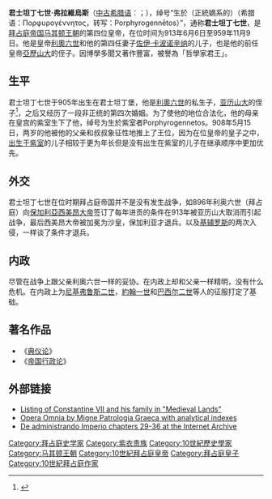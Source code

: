 {{Infobox royalty
| name        = 君士坦丁七世
| title       = [[拜占庭皇帝列表|羅馬人的皇帝與獨裁者]]
| image       = Constantine_VII_Porphyrogenitus.jpg
| succession  = 拜占庭帝國皇帝
| reign       = 913年6月6日 — 959年11月9日
| predecessor = [[亞歷山大_(拜占庭)|亞歷山大]]
| father      = [[利奥六世_(拜占庭)|利奧六世]]
| successor   = [[羅曼努斯二世|羅曼努斯二世]]
| house       = [[馬其頓王朝|馬其頓王朝]]
|spouse=海倫娜•利卡潘娜|coronation=908年5月15日|birth_date=905年5月17日或5月18日|birth_place=[[君士坦丁堡|君士坦丁堡]]|death_date=959年11月9日（54歲）|death_place=君士坦丁堡|mother=佐伊•卡波諾普西娜|issue=[[羅曼努斯二世|羅曼努斯二世]]<br>狄奧多拉}}
'''君士坦丁七世·弗拉維烏斯'''（[[中古希腊语|中古希腊语]]：{{Lang|grc|Κωνσταντίνος Ζ΄ Φλάβιος|translit=Kōnstantinos VII Flāvios}}；{{bd|905年|5月17/18日|959年|11月9日|C}}），绰号“生於{{tsl|en|Porphyra Chamber|紫色寝宫}}（正統嫡系的）（希腊语：Πορφυρογέννητος，转写：Porphyrogennētos）”，通称'''君士坦丁七世'''，是[[拜占庭帝国|拜占庭帝国]][[马其顿王朝|马其顿王朝]]的第四位皇帝，在位时间为913年6月6日至959年11月9日。他是皇帝[[利奥六世_(拜占庭)|利奧六世]]和他的第四任妻子[[佐伊·卡波诺辛纳|佐伊·卡波诺辛纳]]的儿子，也是他的前任皇帝[[亞歷山大_(拜占庭)|亞歷山大]]的侄子。因博學多聞又著作豐富，被譽為「哲學家君王」。

== 生平 ==
君士坦丁七世于905年出生在君士坦丁堡，他是[[利奥六世_(拜占庭)|利奧六世]]的私生子，[[亚历山大_(拜占庭)|亚历山大]]的侄子<ref>{{cite book|title=[[Oxford_Dictionary_of_Byzantium|The Oxford Dictionary of Byzantium]]|editor-link=Alexander Kazhdan|editor-first=Alexander|editor-last=Kazhdan|publisher=[[Oxford_University_Press|Oxford University Press]]|year=1991|p=260}}</ref>，之后又经历了一段非正统的第四次婚姻。为了使他的地位合法化，他的母亲在皇宫的紫室生下了他，绰号为生於紫室者Porphyrogennetos。908年5月15日，两岁的他被他的父亲和叔叔象征性地推上了王位，因为在位皇帝的皇子之中，[[紫衣贵族|出生于紫室]]的儿子相较于更为年长但是没有出生在紫室的儿子在继承顺序中更加优先。

== 外交 ==
君士坦丁七世在位时期拜占庭帝国并不是没有发生战争，如896年利奥六世（拜占庭）向[[保加利亞|保加利亞]][[西美昂大帝|西美昂大帝]]签订了每年进贡的条件在913年被亚历山大取消而引起战争，最后西美昂大帝被加冕为沙皇，保加利亚才退兵。以及[[基辅罗斯|基辅罗斯]]的两次入侵，一样谈了条件才退兵。

== 内政 ==
尽管在战争上跟父亲利奥六世一样的妥协。在内政上却和父亲一样精明，没有什么危机。在内政上为[[尼基弗鲁斯二世|尼基弗鲁斯二世]]，[[約翰一世_(拜占庭)|約翰一世]]和[[巴西尔二世|巴西尔二世]]等人的征服打定了基础。

== 著名作品 ==

*《[[典仪论|典仪论]]》
*《[[帝国行政论|帝国行政论]]》

== 外部链接 ==
{{wikisource author|Constantine VII}}
{{Commons|Constantine VII}}
* [http://fmg.ac/Projects/MedLands/BYZANTIUM.htm#KonstantinosVIIdied959 Listing of Constantine VII and his family in "Medieval Lands"]{{Wayback|url=http://fmg.ac/Projects/MedLands/BYZANTIUM.htm#KonstantinosVIIdied959 |date=20060719101019 }}
* [http://www.documentacatholicaomnia.eu/30_20_0913-0959-_Constantinus_Porphyrogenitus.html Opera Omnia by Migne Patrologia Graeca with analytical indexes]{{Wayback|url=http://www.documentacatholicaomnia.eu/30_20_0913-0959-_Constantinus_Porphyrogenitus.html |date=20201229234222 }}
* [http://www.archive.org/details/earlyhistoryofsl00consrich De administrando Imperio chapters 29-36 at the Internet Archive]

{{S-start}}
{{s-hou|[[馬其頓王朝|馬其頓王朝]]|905年|9月2日|959年|11月9日}}
{{S-reg|}}
{{S-bef | before=[[亞歷山大_(拜占庭)|亞歷山大]]}}
{{S-ttl | title=[[拜占庭皇帝列表|拜占庭帝國皇帝]] | years=912–959 |regent1=[[亞歷山大_(拜占庭)|亞歷山大]]，912–913|regent2=[[羅曼努斯一世|羅曼努斯一世]]，920–945|regent3=[[赫里斯托弗·羅曼努斯|赫里斯托弗·羅曼努斯]]，921–931|regent4=[[斯蒂芬·羅曼努斯|斯蒂芬·羅曼努斯]]及[[君士坦丁·羅曼努斯|君士坦丁·羅曼努斯]]，924–945}}
{{S-aft | after=[[羅曼努斯二世|羅曼努斯二世]]}}
{{s-end}}

{{拜占庭皇帝}}
{{拜占庭帝国史家}}
{{Authority control}}
[[Category:拜占庭史学家|Category:拜占庭史学家]]
[[Category:紫衣贵族|Category:紫衣贵族]]
[[Category:10世紀歷史學家|Category:10世紀歷史學家]]
[[Category:马其顿王朝|Category:马其顿王朝]]
[[Category:10世紀拜占庭皇帝|Category:10世紀拜占庭皇帝]]
[[Category:拜占庭皇子|Category:拜占庭皇子]]
[[Category:10世紀拜占庭作家|Category:10世紀拜占庭作家]]